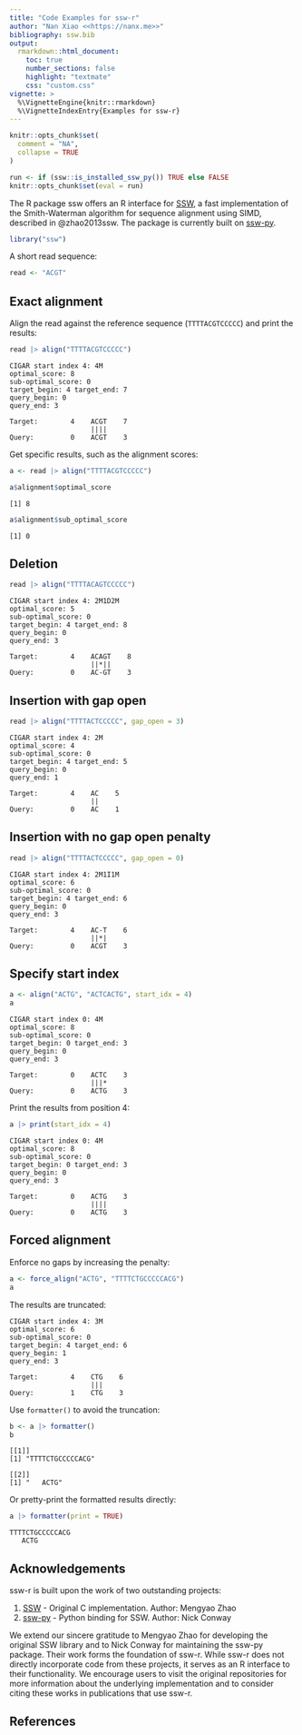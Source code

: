 ```yaml
---
title: "Code Examples for ssw-r"
author: "Nan Xiao <<https://nanx.me>>"
bibliography: ssw.bib
output:
  rmarkdown::html_document:
    toc: true
    number_sections: false
    highlight: "textmate"
    css: "custom.css"
vignette: >
  %\VignetteEngine{knitr::rmarkdown}
  %\VignetteIndexEntry{Examples for ssw-r}
---
```


```r
knitr::opts_chunk$set(
  comment = "NA",
  collapse = TRUE
)

run <- if (ssw::is_installed_ssw_py()) TRUE else FALSE
knitr::opts_chunk$set(eval = run)
```

The R package ssw offers an R interface for
[SSW](https://github.com/mengyao/Complete-Striped-Smith-Waterman-Library),
a fast implementation of the Smith-Waterman algorithm for sequence alignment
using SIMD, described in @zhao2013ssw. The package is currently built on
[ssw-py](https://pypi.org/project/ssw-py/).

```r
library("ssw")
```

A short read sequence:

```r
read <- "ACGT"
```

## Exact alignment

Align the read against the reference sequence (`TTTTACGTCCCCC`) and print the results:

```r
read |> align("TTTTACGTCCCCC")
```

```text
CIGAR start index 4: 4M
optimal_score: 8
sub-optimal_score: 0
target_begin: 4	target_end: 7
query_begin: 0
query_end: 3

Target:        4    ACGT    7
                    ||||
Query:         0    ACGT    3
```

Get specific results, such as the alignment scores:

```r
a <- read |> align("TTTTACGTCCCCC")
```

```r
a$alignment$optimal_score
```

```text
[1] 8
```

```r
a$alignment$sub_optimal_score
```

```text
[1] 0
```

## Deletion

```r
read |> align("TTTTACAGTCCCCC")
```

```text
CIGAR start index 4: 2M1D2M
optimal_score: 5
sub-optimal_score: 0
target_begin: 4	target_end: 8
query_begin: 0
query_end: 3

Target:        4    ACAGT    8
                    ||*||
Query:         0    AC-GT    3
```

## Insertion with gap open

```r
read |> align("TTTTACTCCCCC", gap_open = 3)
```

```text
CIGAR start index 4: 2M
optimal_score: 4
sub-optimal_score: 0
target_begin: 4	target_end: 5
query_begin: 0
query_end: 1

Target:        4    AC    5
                    ||
Query:         0    AC    1
```

## Insertion with no gap open penalty

```r
read |> align("TTTTACTCCCCC", gap_open = 0)
```

```text
CIGAR start index 4: 2M1I1M
optimal_score: 6
sub-optimal_score: 0
target_begin: 4	target_end: 6
query_begin: 0
query_end: 3

Target:        4    AC-T    6
                    ||*|
Query:         0    ACGT    3
```

## Specify start index

```r
a <- align("ACTG", "ACTCACTG", start_idx = 4)
a
```

```text
CIGAR start index 0: 4M
optimal_score: 8
sub-optimal_score: 0
target_begin: 0	target_end: 3
query_begin: 0
query_end: 3

Target:        0    ACTC    3
                    |||*
Query:         0    ACTG    3
```

Print the results from position 4:

```r
a |> print(start_idx = 4)
```

```text
CIGAR start index 0: 4M
optimal_score: 8
sub-optimal_score: 0
target_begin: 0	target_end: 3
query_begin: 0
query_end: 3

Target:        0    ACTG    3
                    ||||
Query:         0    ACTG    3
```

## Forced alignment

Enforce no gaps by increasing the penalty:

```r
a <- force_align("ACTG", "TTTTCTGCCCCCACG")
a
```

The results are truncated:

```text
CIGAR start index 4: 3M
optimal_score: 6
sub-optimal_score: 0
target_begin: 4	target_end: 6
query_begin: 1
query_end: 3

Target:        4    CTG    6
                    |||
Query:         1    CTG    3
```

Use `formatter()` to avoid the truncation:

```r
b <- a |> formatter()
b
```

```text
[[1]]
[1] "TTTTCTGCCCCCACG"

[[2]]
[1] "   ACTG"
```

Or pretty-print the formatted results directly:

```r
a |> formatter(print = TRUE)
```

```text
TTTTCTGCCCCCACG
   ACTG
```

## Acknowledgements

ssw-r is built upon the work of two outstanding projects:

1. [SSW](https://github.com/mengyao/Complete-Striped-Smith-Waterman-Library) - Original C implementation. Author: Mengyao Zhao
1. [ssw-py](https://pypi.org/project/ssw-py/) - Python binding for SSW. Author: Nick Conway

We extend our sincere gratitude to Mengyao Zhao for developing the original
SSW library and to Nick Conway for maintaining the ssw-py package.
Their work forms the foundation of ssw-r.
While ssw-r does not directly incorporate code from these projects,
it serves as an R interface to their functionality. We encourage users to
visit the original repositories for more information about the underlying
implementation and to consider citing these works in publications that use ssw-r.

## References
